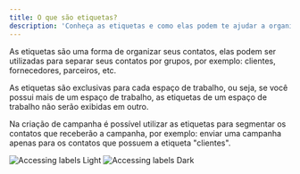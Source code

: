 ```yaml
---
title: O que são etiquetas?
description: 'Conheça as etiquetas e como elas podem te ajudar a organizar seus contatos.'
---
```


As etiquetas são uma forma de organizar seus contatos, elas podem ser utilizadas para separar seus contatos por grupos, por exemplo: clientes, fornecedores, parceiros, etc.

<Note>As etiquetas são exclusivas para cada espaço de trabalho, ou seja, se você possui mais de um espaço de trabalho, as etiquetas de um espaço de trabalho não serão exibidas em outro.</Note>

Na criação de campanha é possível utilizar as etiquetas para segmentar os contatos que receberão a campanha, por exemplo: enviar uma campanha apenas para os contatos que possuem a etiqueta "clientes".

<Frame caption="Acessando a seção de etiquetas">
  <img
    className="block dark:hidden"
    src="/images/tags/access-tags-light.png"
    alt="Accessing labels Light"
  />
  <img
    className="hidden dark:block"
    src="/images/tags/access-tags-dark.png"
    alt="Accessing labels Dark"
  />
</Frame>